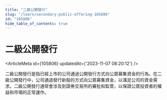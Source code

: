 ```yaml
---
title: "二級公開發行"
slug: "/learn/secondary-public-offering-105806"
id: "105806"
hide_table_of_contents: true
---
```



# 二級公開發行

<ArticleMeta id={105806} updatedAt={'2023-11-07 08:20:12'} />
<div className='border-solid border-b border-t-0 my-4 border-[var(--ifm-color-gray-300)]' />

二級公開發行是指已經上市的公司通過公開發行方式向公眾募集資金的行為。在二級公開發行中，公司通過發行新股的方式向公眾募集資金，以滿足公司的資金需求。二級公開發行通常會涉及到證券交易所的審批和監管，以保證公眾投資者的權益和市場的正常運作。
